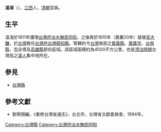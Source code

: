 '''溫溶'''（{{bd|？||？||}}），[[江西|江西]]人，[[清朝|清朝]]官員。

== 生平 ==
溫溶於1811年護理[[台灣府淡水撫民同知|台灣府淡水撫民同知]]，之後再於1815年（嘉慶20年）接替[[高大鏞|高大鏞]]，於[[台灣|台灣]]擔任[[台灣府|台灣府]][[台灣縣|台灣縣]][[知縣|知縣]]。管轄約今[[台灣|台灣]]南部之[[嘉義縣|嘉義縣]]、[[嘉義市|嘉義市]]、[[台南縣|台南縣]]、[[台南市|市]]全境及[[高雄縣|高雄縣]]部份區域。該區域面積約為4500平方公里，也是[[台灣清治時期|清治時期]]台灣島之[[漢人|漢人]]集中地所在。

==參見==
*[[台灣縣|台灣縣]]

==參考文獻==
*劉寧顏編，《重修台灣省通志》，台北市，台灣省文獻委員會，1994年。

{{start box}}
{{s-off}}
{{s-before|[[楊廷理|楊廷理]]}}
{{s-title|[[台灣府淡水撫民同知|台灣府淡水撫民同知]]|1811年上任}}
{{s-after|[[查廷華|查廷華]]}}
{{s-before|[[高大鏞|高大鏞]]}}
{{s-title|[[台灣府|台灣府]][[台灣縣|台灣縣]][[知縣|知縣]] |1815年上任}}
{{s-after|[[胡振遠|胡振遠]]}}
{{s-before|—}}
{{s-title|[[台灣噶瑪蘭縣頭圍縣丞|台灣噶瑪蘭縣頭圍縣丞]]|1814年—1819年}}
{{s-after|[[丁嘉植|丁嘉植]]}}
{{end box}}

[[Category:台灣縣|Category:台灣縣]]
[[Category:台灣府淡水撫民同知|Category:台灣府淡水撫民同知]]